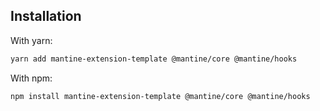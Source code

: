 ## Installation

With yarn:

```bash
yarn add mantine-extension-template @mantine/core @mantine/hooks
```

With npm:

```bash
npm install mantine-extension-template @mantine/core @mantine/hooks
```

